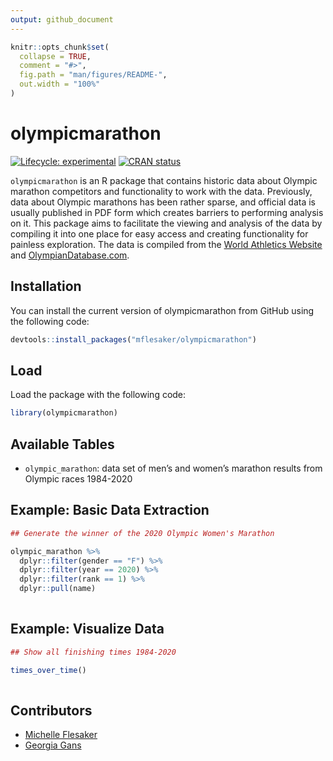 ```yaml
---
output: github_document
---
```


<!-- README.md is generated from README.Rmd. Please edit that file -->

```r
knitr::opts_chunk$set(
  collapse = TRUE,
  comment = "#>",
  fig.path = "man/figures/README-",
  out.width = "100%"
)
```

# olympicmarathon

<!-- badges: start -->
[![Lifecycle: experimental](https://img.shields.io/badge/lifecycle-experimental-orange.svg)](https://lifecycle.r-lib.org/articles/stages.html#experimental)
[![CRAN status](https://www.r-pkg.org/badges/version/olympicmarathon)](https://CRAN.R-project.org/package=olympicmarathon)
<!-- badges: end -->

`olympicmarathon` is an R package that contains historic data about Olympic marathon competitors and functionality to work with the data. Previously, data about Olympic marathons has been rather sparse, and official data is usually published in PDF form which creates barriers to performing analysis on it. This package aims to facilitate the viewing and analysis of the data by compiling it into one place for easy access and creating functionality for painless exploration. The data is compiled from the [World Athletics Website](https://www.worldathletics.org/) and [OlympianDatabase.com](https://www.olympiandatabase.com/).

## Installation

You can install the current version of olympicmarathon from GitHub using the following code:

``` r
devtools::install_packages("mflesaker/olympicmarathon")
```

## Load

Load the package with the following code:

```r
library(olympicmarathon)
```

## Available Tables
 - `olympic_marathon`: data set of men's and women's marathon results from Olympic races 1984-2020

## Example: Basic Data Extraction

```r
## Generate the winner of the 2020 Olympic Women's Marathon

olympic_marathon %>%
  dplyr::filter(gender == "F") %>%
  dplyr::filter(year == 2020) %>%
  dplyr::filter(rank == 1) %>%
  dplyr::pull(name)
  
```

## Example: Visualize Data

```r

## Show all finishing times 1984-2020

times_over_time()
  
```

## Contributors
 - [Michelle Flesaker](https://github.com/mflesaker)
 - [Georgia Gans](https://github.com/georgiagans)

